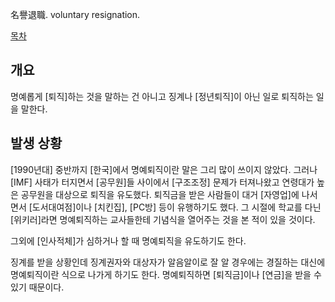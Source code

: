 名譽退職. voluntary resignation.

[[목차]]
== 개요 ==
명예롭게 [퇴직]하는 것을 말하는 건 아니고 징계나 [정년퇴직]이 아닌 일로 퇴직하는 일을 말한다.
== 발생 상황 ==
[1990년대] 중반까지 [한국]에서 명예퇴직이란 말은 그리 많이 쓰이지 않았다. 그러나 [IMF] 사태가 터지면서 [공무원]들 사이에서  [구조조정] 문제가 터져나왔고 연령대가 높은 공무원을 대상으로 퇴직을 유도했다. 퇴직금을 받은 사람들이 대거 [자영업]에 나서면서 [도서대여점]이나 [치킨집], [PC방] 등이 유행하기도 했다. 그 시절에 학교를 다닌 [위키러]라면 명예퇴직하는 교사들한테 기념식을 열어주는 것을 본 적이 있을 것이다.

그외에 [인사적체]가 심하거나 할 때 명예퇴직을 유도하기도 한다.

징계를 받을 상황인데 징계권자와 대상자가 알음알이로 잘 알 경우에는 경질하는 대신에 명예퇴직이란 식으로 나가게 하기도 한다. 명예퇴직하면 [퇴직금]이나 [연금]을 받을 수 있기 때문이다.

